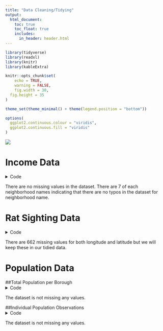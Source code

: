 ```yaml
---
title: "Data Cleaning/Tidying"
output: 
  html_document:
    toc: true
    toc_float: true
    includes:
      in_header: header.html
---
```


```r
library(tidyverse)
library(readxl)
library(knitr)
library(kableExtra)

knitr::opts_chunk$set(
	echo = TRUE,
	warning = FALSE,
	fig.width = 30, 
  fig.height = 35
)

theme_set(theme_minimal() + theme(legend.position = "bottom"))

options(
  ggplot2.continuous.colour = "viridis",
  ggplot2.continuous.fill = "viridis"
)

```

![](https://static.therealdeal.com/wp-content/uploads/2019/02/600-Credit-Wikimedia-Commons-1.jpg)

# Income Data 
<details>
  <summary>Code</summary>
```r
income_data_2020 = 
  read_csv("./datasets/Neighborhood_Financial_Health_Digital_Mapping_and_Data_Tool_20231125.csv") %>% 
  janitor::clean_names() %>% 
  select(puma, borough, neighborhoods, nyc_poverty_rate, median_income, perc_white, perc_black, perc_asian, perc_other, perc_hispanic)

## Check for missing values and typos in neighborhood names
missing_val_check = 
  income_data_2020 %>% 
  summarise_all(~sum(is.na(.)))

income_data_2020 %>% 
  group_by(neighborhoods)%>% 
  summarise(count= n())

## Exporting clean dataset
write_csv(income_data_2020, "datasets_clean/income_data_2020")

```
</details>

There are no missing values in the dataset. There are 7 of each neighborhood names indicating that there are no typos in the dataset for neighborhood name. 


# Rat Sighting Data
<details>
  <summary>Code</summary>
```r
rat_sightings_data = 
  read_csv("./datasets/Rat_Sightings_20231125.csv", skip=1) %>% 
  janitor::clean_names() %>% 
  select(unique_key, created_date, closed_date, location_type, incident_zip, borough, latitude, longitude) %>% 
   mutate(
    borough = ifelse(borough == "MANHATTAN", "Manhattan", borough),
    borough = ifelse(borough == "BRONX", "Bronx", borough),
    borough = ifelse(borough == "QUEENS", "Queens", borough),
    borough = ifelse(borough == "BROOKLYN", "Brooklyn", borough),
    borough = ifelse(borough == "STATEN ISLAND", "Staten Island", borough)) %>% 
  filter(borough != "Unspecified") %>% 
  separate(col = created_date, into = c("month_created", "day_created", "year_created", "time_created")) %>% 
  separate(col = closed_date, into = c("month_closed", "day_closed", "year_closed", "time_closed")) %>% 
  select(-time_created, -time_closed) %>% 
  filter(
    year_created %in% 2015:2020,
    year_closed %in% 2015:2020
  ) %>% 
  filter(incident_zip != 83)


## Check for missing values

missing_val_check_rat = 
  rat_sightings_data %>% 
  summarise_all(~sum(is.na(.)))

## Exporting clean dataset

write_csv(rat_sightings_data, "datasets_clean/rat_sightings_data")
```
</details>

There are 662 missing values for both longitude and latitude but we will keep these in our tidied data.


# Population Data

##Total Population per Borough
<details>
  <summary>Code</summary>
```r
population_totals_data =
  read_excel("./datasets/population_data.xlsx", sheet = "2010, 2020, and Change", range = "C4:AQ10") |>
  janitor::clean_names() |> 
  select(borough, pop_20) |> 
  slice(-1) |> 
  rename(population = pop_20)

## Check for missing values

missing_val_check_pop_total = 
  population_totals_data %>% 
  summarise_all(~sum(is.na(.)))

## Exporting clean dataset

write_csv(population_totals_data, "datasets_clean/population_totals_data")
```
</details>

The dataset is not missing any values.

##Individual Population Observations
<details>
  <summary>Code</summary>
```r
population_individual_data =
  read_excel("./datasets/population_data.xlsx", sheet = "2010, 2020, and Change", range = "C4:AQ2721") |>
  janitor::clean_names() |> 
  select(borough, pop_20) |> 
  slice(-(1:6)) |> 
  rename(population = pop_20) |> 
  filter(
    borough %in% c("Manhattan", "Bronx", "Brooklyn", "Queens", "Staten Island"))

## Check for missing values

missing_val_check_pop_indiv = 
  population_individual_data %>% 
  summarise_all(~sum(is.na(.)))

## Exporting clean dataset

write_csv(population_individual_data, "datasets_clean/population_individual_data")
```
</details>

The dataset is not missing any values.

